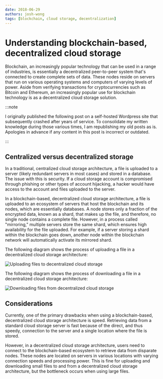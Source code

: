 ```yaml
---
date: 2018-06-29
authors: josh-wong
tags: [blockchain, cloud storage, decentralization]
---
```


# Understanding blockchain-based, decentralized cloud storage

Blockchain, an increasingly popular technology that can be used in a range of industries, is essentially a decentralized peer-to-peer system that's connected to create complete sets of data. These nodes reside on servers that run on various operating systems and computers of varying levels of power. Aside from verifying transactions for cryptocurrencies such as Bitcoin and Ethereum, an increasingly popular use for blockchain technology is as a decentralized cloud storage solution.

<!-- truncate -->

:::note

I originally published the following post on a self-hosted Wordpress site that subsequently crashed after years of service. To consolidate my written knowledge during those various times, I am republishing my old posts as is. Apologies in advance if any content in this post is incorrect or outdated.

:::

## Centralized versus decentralized storage

In a traditional, centralized cloud storage architecture, a file is uploaded to a server (likely redundant servers in most cases) and stored in a database. The issue with this is security. If a cloud storage account is compromised through phishing or other types of account hijacking, a hacker would have access to the account and files uploaded to the server.

In a blockchain-based, decentralized cloud storage architecture, a file is uploaded to an ecosystem of servers that host the blockchain and its nodes, which are essentially databases. A node stores only a fraction of the encrypted data, known as a shard, that makes up the file, and therefore, no single node contains a complete file. However, in a process called "mirroring," multiple servers store the same shard, which ensures high availability for the file uploaded. For example, if a server storing a shard within the blockchain goes down, another node within the blockchain network will automatically activate its mirrored shard.

The following diagram shows the process of uploading a file in a decentralized cloud storage architecture:

![Uploading files to decentralized cloud storage](assets/images/2018-06-29-blockchain-upload.jpg)

The following diagram shows the process of downloading a file in a decentralized cloud storage architecture:

![Downloading files from decentralized cloud storage](assets/images/2018-06-29-blockchain-download.jpg)

## Considerations

Currently, one of the primary drawbacks when using a blockchain-based, decentralized cloud storage architecture is speed. Retrieving data from a standard cloud storage server is fast because of the direct, and thus speedy, connection to the server and a single location where the file is stored.

However, in a decentralized cloud storage architecture, users need to connect to the blockchain-based ecosystem to retrieve data from disparate nodes. These nodes are located on servers in various locations with varying connection speeds and processing power. This is fine for uploading and downloading small files to and from a decentralized cloud storage architecture, but the bottleneck occurs when using large files.
